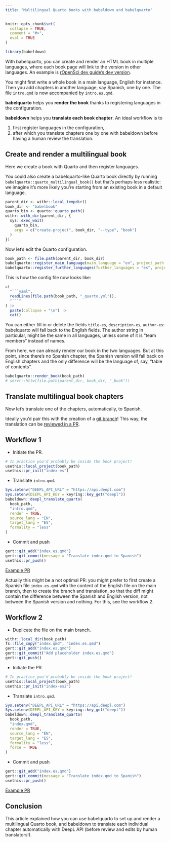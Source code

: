 ```yaml
---
title: "Multilingual Quarto books with babeldown and babelquarto"
---
```


```r
knitr::opts_chunk$set(
  collapse = TRUE,
  comment = "#>",
  eval = TRUE
)
```

```r
library(babeldown)
```

With babelquarto, you can create and render an HTML book in multiple languages, where each book page will link to the version in other languages.
An example is [rOpenSci dev guide's dev version](https://devdevguide.netlify.app/).

You might first write a whole book in a main language, English for instance.
Then you add chapters in another language, say Spanish, one by one.
The file `intro.qmd` is now accompanied by `intro.es.qmd`.

**babelquarto** helps you **render the book** thanks to registering languages in the configuration.

**babeldown** helps you **translate each book chapter**.
An ideal workflow is to 

1. first register languages in the configuration, 
2. after which you translate chapters one by one with babeldown before having a human review the translation.

## Create and render a multilingual book

Here we create a book with Quarto and then register languages.

You could also create a babelquarto-like Quarto book directly by running `babelquarto::quarto_multilingual_book()` but that's perhaps less realistic: we imagine it's more likely you're starting from an existing book in a default language.

```r
parent_dir <- withr::local_tempdir()
book_dir <- "babelbook"
quarto_bin <- quarto::quarto_path()
withr::with_dir(parent_dir, {
  sys::exec_wait(
    quarto_bin,
    args = c("create-project", book_dir, "--type", "book")
  )
})
```

Now let's edit the Quarto configuration.

```r
book_path <- file.path(parent_dir, book_dir)
babelquarto::register_main_language(main_language = "en", project_path = book_path)
babelquarto::register_further_languages(further_languages = "es", project_path = book_path)
```

This is how the config file now looks like:

````r
c(
  "```yaml",
  readLines(file.path(book_path, "_quarto.yml")),
  "```"
) |>
  paste(collapse = "\n") |>
  cat()
````

You can either fill in or delete the fields `title-es`, `description-es`, `author-es`:
babelquarto will fall back to the English fields.
The author string in particular, might be the same in all languages, unless some of it is "team members" instead of names.

From here, we can already render our book in the two languages.
But at this point, since there's no Spanish chapter, the Spanish version will fall back on English chapters and the only difference will be the language of, say, "table of contents".

```r
babelquarto::render_book(book_path)
# servr::httw(file.path(parent_dir, book_dir, "_book"))
```

## Translate multilingual book chapters

Now let's translate one of the chapters, automatically, to Spanish.

Ideally you'd pair this with the creation of a [git branch](https://usethis.r-lib.org/articles/pr-functions.html)! 
This way, the translation can be [reviewed in a PR](https://code-review.tidyverse.org/).

## Workflow 1

- Initiate the PR.

```r
# In practice you'd probably be inside the book project!
usethis::local_project(book_path)
usethis::pr_init("index-es")
```

- Translate `intro.qmd`.

```r
Sys.setenv("DEEPL_API_URL" = "https://api.deepl.com")
Sys.setenv(DEEPL_API_KEY = keyring::key_get("deepl"))
babeldown::deepl_translate_quarto(
  book_path,
  "intro.qmd",
  render = TRUE,
  source_lang = "EN",
  target_lang = "ES",
  formality = "less"
)
``` 

- Commit and push


```r
gert::git_add("index.es.qmd")
gert::git_commit(message = "Translate index.qmd to Spanish")
usethis::pr_push()
```

[Example PR](https://github.com/maelle/book-example/pull/1/files)

Actually this might be a not optimal PR: you might prefer to first create a Spanish file `index.es.qmd` with the content of the English file on the main branch, 
then to create the branch and translation, so that the diff might contain the difference between the Spanish and English version, not between the Spanish version and nothing.
For this, see the workflow 2.

## Workflow 2

- Duplicate the file on the main branch.

```r
withr::local_dir(book_path)
fs::file_copy("index.qmd", "index.es.qmd")
gert::git_add("index.es.qmd")
gert::git_commit("Add placeholder index.es.qmd")
gert::git_push()
```

- Initiate the PR.

```r
# In practice you'd probably be inside the book project!
usethis::local_project(book_path)
usethis::pr_init("index-es2")
```

- Translate `intro.qmd`.

```r
Sys.setenv("DEEPL_API_URL" = "https://api.deepl.com")
Sys.setenv(DEEPL_API_KEY = keyring::key_get("deepl"))
babeldown::deepl_translate_quarto(
  book_path,
  "index.qmd",
  render = TRUE,
  source_lang = "EN",
  target_lang = "ES",
  formality = "less",
  force = TRUE
)
``` 

- Commit and push


```r
gert::git_add("index.es.qmd")
gert::git_commit(message = "Translate index.qmd to Spanish")
usethis::pr_push()
```

[Example PR](https://github.com/maelle/book-example/pull/2/files)

## Conclusion

This article explained how you can use babelquarto to set up and render a multilingual Quarto book, and babeldown to translate each individual chapter automatically with DeepL API (before review and edits by human translators!).
